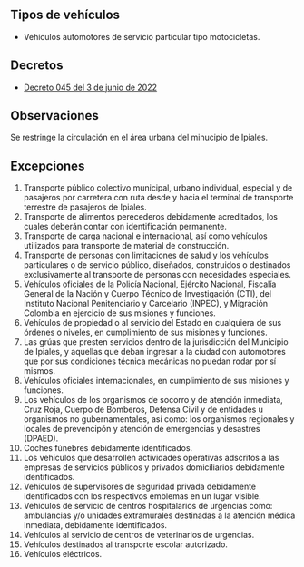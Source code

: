## Tipos de vehículos

- Vehículos automotores de servicio particular tipo motocicletas.

## Decretos

- [Decreto 045 del 3 de junio de 2022](/ipiales/decreto-045-del-3-de-junio-de-2022.pdf)

## Observaciones

Se restringe la circulación en el área urbana del minucipio de Ipiales.

## Excepciones

1. Transporte público colectivo municipal, urbano individual, especial y de pasajeros por carretera con ruta desde y hacia el terminal de transporte terrestre de pasajeros de Ipiales.
2. Transporte de alimentos perecederos debidamente acreditados, los cuales deberán contar con identificación permanente.
3. Transporte de carga nacional e internacional, así como vehículos utilizados para transporte de material de construcción.
4. Transporte de personas con limitaciones de salud y los vehículos particulares o de servicio público, diseñados, construidos o destinados exclusivamente al transporte de personas con necesidades especiales.
5. Vehículos oficiales de la Policía Nacional, Ejército Nacional, Fiscalía General de la Nación y Cuerpo Técnico de Investigación (CTI), del Instituto Nacional Penitenciario y Carcelario (INPEC), y Migración Colombia en ejercicio de sus misiones y funciones.
6. Vehículos de propiedad o al servicio del Estado en cualquiera de sus órdenes o niveles, en cumplimiento de sus misiones y funciones.
7. Las grúas que presten servicios dentro de la jurisdicción del Municipio de Ipiales, y aquellas que deban ingresar a la ciudad con automotores que por sus condiciones técnica mecánicas no puedan rodar por sí mismos.
8. Vehículos oficiales internacionales, en cumplimiento de sus misiones y funciones.
9. Los vehículos de los organismos de socorro y de atención inmediata, Cruz Roja, Cuerpo de Bomberos, Defensa Civil y de entidades u organismos no gubernamentales, así como: los organismos regionales y locales de prevencipón y atención de emergencias y desastres (DPAED).
10. Coches fúnebres debidamente identificados.
11. Los vehículos que desarrollen actividades operativas adscritos a las empresas de servicios públicos y privados domiciliarios debidamente identificados.
12. Vehículos de supervisores de seguridad privada debidamente identificados con los respectivos emblemas en un lugar visible.
13. Vehículos de servicio de centros hospitalarios de urgencias como: ambulancias y/o unidades extramurales destinadas a la atención médica inmediata, debidamente identificados.
14. Vehículos al servicio de centros de veterinarios de urgencias.
15. Vehículos destinados al transporte escolar autorizado.
16. Vehículos eléctricos.
